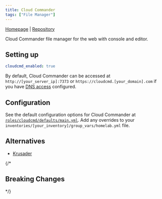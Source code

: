 ```yaml
---
title: Cloud Commander
tags: ["File Manager"]
---
```



[Homepage](https://cloudcmd.io/) |
[Repository](https://github.com/coderaiser/cloudcmd)

<Tags tags={frontmatter.tags} />

Cloud Commander file manager for the web with console and editor.

## Setting up

```yaml title="inventories/homelab/group_vars/homelab.yml"
cloudcmd_enabled: true
```

By default, Cloud Commander can be accessed at `http://[your_server_ip]:7373` or `https://cloudcmd.[your_domain].com` if you have [DNS access](../../guides/dns-access/) configured.

## Configuration

See the default configuration options for Cloud Commander at [`roles/cloudcmd/defaults/main.yml`](https://github.com/Dylancyclone/ansible-homelab-orchestration/blob/main/roles/cloudcmd/defaults/main.yml).
Add any overrides to your `inventories/[your_inventory]/group_vars/homelab.yml` file.

## Alternatives

- [Krusader](../krusader/)

{/* 

## Breaking Changes

*/}
